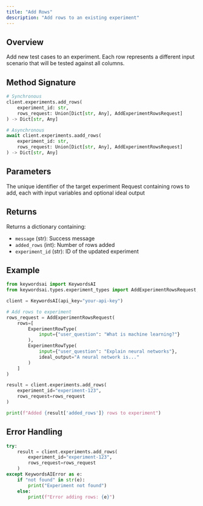 ```yaml
---
title: "Add Rows"
description: "Add rows to an existing experiment"
---
```


## Overview

Add new test cases to an experiment. Each row represents a different input scenario that will be tested against all columns.

## Method Signature

```python
# Synchronous
client.experiments.add_rows(
    experiment_id: str,
    rows_request: Union[Dict[str, Any], AddExperimentRowsRequest]
) -> Dict[str, Any]

# Asynchronous
await client.experiments.aadd_rows(
    experiment_id: str,
    rows_request: Union[Dict[str, Any], AddExperimentRowsRequest]
) -> Dict[str, Any]
```

## Parameters

<ParamField path="experiment_id" type="string" required>
  The unique identifier of the target experiment
</ParamField>

<ParamField path="rows_request" type="Union[Dict[str, Any], AddExperimentRowsRequest]" required>
  Request containing rows to add, each with input variables and optional ideal output
</ParamField>

## Returns

Returns a dictionary containing:
- `message` (str): Success message
- `added_rows` (int): Number of rows added
- `experiment_id` (str): ID of the updated experiment

## Example

```python
from keywordsai import KeywordsAI
from keywordsai.types.experiment_types import AddExperimentRowsRequest, ExperimentRowType

client = KeywordsAI(api_key="your-api-key")

# Add rows to experiment
rows_request = AddExperimentRowsRequest(
    rows=[
        ExperimentRowType(
            input={"user_question": "What is machine learning?"}
        ),
        ExperimentRowType(
            input={"user_question": "Explain neural networks"},
            ideal_output="A neural network is..."
        )
    ]
)

result = client.experiments.add_rows(
    experiment_id="experiment-123",
    rows_request=rows_request
)

print(f"Added {result['added_rows']} rows to experiment")
```

## Error Handling

```python
try:
    result = client.experiments.add_rows(
        experiment_id="experiment-123",
        rows_request=rows_request
    )
except KeywordsAIError as e:
    if "not found" in str(e):
        print("Experiment not found")
    else:
        print(f"Error adding rows: {e}")
```